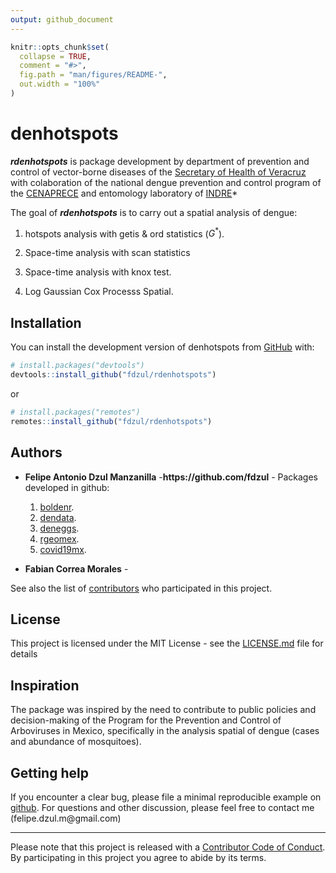 ```yaml
---
output: github_document
---
```


<!-- README.md is generated from README.Rmd. Please edit that file -->

```r
knitr::opts_chunk$set(
  collapse = TRUE,
  comment = "#>",
  fig.path = "man/figures/README-",
  out.width = "100%"
)
```

# denhotspots

<!-- badges: start -->
<!-- badges: end -->

***rdenhotspots*** is package development by department of prevention and control of vector-borne diseases of the [Secretary of Health of Veracruz](https://www.ssaver.gob.mx/) with colaboration of the national dengue prevention and control program of the [CENAPRECE](https://www.gob.mx/salud/cenaprece) and entomology laboratory of [INDRE](https://www.gob.mx/salud/acciones-y-programas/instituto-de-diagnostico-y-referencia-epidemiologicos-indre)*

The goal of ***rdenhotspots*** is to carry out a spatial analysis of dengue:

1) hotspots analysis with getis & ord statistics ($G^*$).

2) Space-time analysis with scan statistics

3) Space-time analysis with knox test.

4) Log Gaussian Cox Processs Spatial.



## Installation

You can install the development version of denhotspots from [GitHub](https://github.com/) with:

``` r
# install.packages("devtools")
devtools::install_github("fdzul/rdenhotspots")
```
or

``` r
# install.packages("remotes")
remotes::install_github("fdzul/rdenhotspots")
```

## Authors

* **Felipe Antonio Dzul Manzanilla** -**https://github.com/fdzul** - Packages developed in github:

  1) [boldenr](https://github.com/fdzul/boldenr). 
  2) [dendata](https://github.com/fdzul/dendata).
  3) [deneggs](https://github.com/fdzul/deneggs).
  4) [rgeomex](https://github.com/fdzul/rgeomex).
  5) [covid19mx](https://github.com/fdzul/covid19mx).

* **Fabian Correa Morales** -

See also the list of [contributors](https://github.com/fdzul/rdenhotspots/contributors) who participated in this project.


## License

This project is licensed under the MIT License - see the [LICENSE.md](LICENSE.md) file for details


## Inspiration

The package was inspired by the need to contribute to public policies and decision-making of the Program for the Prevention and Control of Arboviruses in Mexico, specifically in the analysis spatial of dengue (cases and abundance of mosquitoes).



## Getting help

If you encounter a clear bug, please file a minimal reproducible example
on [github](https://github.com/fdzul/rdenhotspots/issues). For questions
and other discussion, please feel free to contact me (felipe.dzul.m@gmail.com)

-----

Please note that this project is released with a [Contributor Code of
Conduct](https://dplyr.tidyverse.org/CODE_OF_CONDUCT). By participating
in this project you agree to abide by its terms.

